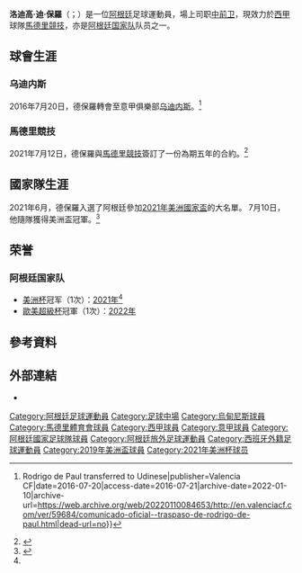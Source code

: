 {{blpsources|time=2015-05-18T00:57:46+00:00}}
{{Expand language}}
{{noteTA|G1=足球|G2=意甲|G3=西甲
|1=zh-cn:德保罗; zh-tw:德·保羅; zh-hk:迪·保羅;
|2=zh-cn:罗德里戈; zh-tw:羅德里戈; zh-hk:洛迪高;}}

{{Infobox football biography
| name        = 洛迪高·迪·保羅<br>''Rodrigo De Paul''
| image       = De_Paúl_(2).jpg
| fullname    = 罗德里戈·哈维尔·德保罗<br>''Rodrigo Javier De Paul''
| birth_date  = {{birth date and age|1994|5|24|df=y}}
| birth_place = {{ARG}}[[薩蘭迪|薩蘭迪]]
| height      = {{convert|1.78|m|abbr=on}}<ref>{{Cite web|url=http://www.tablesleague.com/teams/udinese1/rodrigo_de-paul/|title=Rodrigo De Paul career stats, height and weight, age|publisher=tablesleague.com|accessdate=2019-06-18|archive-date=2019-04-13|archive-url=https://web.archive.org/web/20190413031003/http://www.tablesleague.com/teams/udinese1/rodrigo_de-paul/|dead-url=no}}</ref><ref>{{Cite web|url=http://www.espnfc.com/player/174466/rodrigo-de-paul|title=Rodrigo De Paul Player Profile - ESPN FC|publisher=ESPN FC|accessdate=2019-06-18|archive-date=2019-07-10|archive-url=https://web.archive.org/web/20190710234727/http://www.espnfc.com/player/174466/rodrigo-de-paul|dead-url=no}}</ref>
| position    = [[中场|中前卫]]、[[前锋_(足球)|右边鋒]]、[[中场|進攻中場]]
| currentclub = [[马德里竞技俱乐部|馬德里競技]]
| clubnumber  = 5
| youthyears1 = 2002–2012
| youthclubs1 = [[竞赛俱乐部|競賽會]]
| years1      = 2012–2014
| clubs1      = [[竞赛俱乐部|競賽會]]
| caps1       = 54
| goals1      = 6
| years2      = 2014–2016
| clubs2      = [[巴伦西亚足球俱乐部|華倫西亞]]
| caps2       = 32
| goals2      = 1
| years3      = 2016
| clubs3      = → [[竞赛俱乐部|競賽會]]{{small|（外借）}}
| caps3       = 11
| goals3      = 0
| years4      = 2016–2021
| clubs4      = [[乌迪内斯足球俱乐部|乌迪内斯]]
| caps4       = 177
| goals4      = 33
| years5      = 2021–
| clubs5      = [[马德里竞技俱乐部|馬德里競技]]
| caps5       = 19
| goals5      = 0
| nationalyears1 = 2018–
| nationalteam1  = [[阿根廷國家足球隊|阿根廷]]
| nationalcaps1  = 36
| nationalgoals1 = 2
| pcupdate    = 2022年1月9日
| ntupdate    = 2021年11月17日
}}

'''洛迪高·迪·保羅'''（{{lang-es|Rodrigo De Paul}}；{{bd|1994年|5月24日}}）是一位[[阿根廷|阿根廷]]足球運動員，場上司职[[中场|中前卫]]，現效力於[[西班牙足球甲级联赛|西甲]]球隊[[马德里竞技俱乐部|馬德里競技]]，亦是[[阿根廷国家足球队|阿根廷国家队]]队员之一。

== 球會生涯 ==
=== 乌迪内斯 === 
2016年7月20日，德保羅轉會至意甲俱樂部[[乌迪内斯足球俱乐部|乌迪内斯]]。<ref>{{cite web|url=http://en.valenciacf.com/ver/59684/comunicado-oficial--traspaso-de-rodrigo-de-paul.html|title=VCF Official Statement {{!}} Rodrigo de Paul transferred to Udinese|publisher=Valencia CF|date=2016-07-20|access-date=2016-07-21|archive-date=2022-01-10|archive-url=https://web.archive.org/web/20220110084653/http://en.valenciacf.com/ver/59684/comunicado-oficial--traspaso-de-rodrigo-de-paul.html|dead-url=no}}</ref>

=== 馬德里競技 === 
2021年7月12日，德保羅與[[马德里竞技俱乐部|馬德里競技]]簽訂了一份為期五年的合約。<ref>{{Cite web|title=Club Atlético de Madrid - Welcome, Rodrigo de Paul!|url=https://en.atleticodemadrid.com/noticias/welcome-rodrigo-de-paul|access-date=2021-07-12|website=Club Atlético de Madrid|language=en|archive-date=2022-01-22|archive-url=https://web.archive.org/web/20220122210315/https://en.atleticodemadrid.com/noticias/welcome-rodrigo-de-paul|dead-url=no}}</ref>

== 國家隊生涯 ==
2021年6月，德保羅入選了阿根廷參加[[2021年美洲國家盃|2021年美洲國家盃]]的大名單。 7月10日，他隨隊獲得美洲盃冠軍。<ref name="冠軍">{{cite news|url=https://news.sina.com.tw/article/20210711/39166496.html|title=美洲杯-迪馬利亞絕殺梅西圓夢 阿根廷1-0巴西奪冠|work=新浪新聞|date=2021-07-11|accessdate=2022-01-10|archive-date=2021-07-12|archive-url=https://web.archive.org/web/20210712095318/https://news.sina.com.tw/article/20210711/39166496.html|dead-url=yes}}</ref>

==荣誉==
===阿根廷国家队===
*[[美洲盃足球賽|美洲杯]]冠军（1次）：[[2021年美洲國家盃|2021年]]<ref name="冠軍"/>
* [[南美洲－歐洲冠軍盃|歐美超級杯]]冠軍（1次）：[[2022年超級決賽|2022年]]

== 參考資料 ==
{{reflist}}

==外部連結==
*{{Soccerway}}

{{馬德里體育會球員名單}}
{{2019年美洲盃足球賽阿根廷參賽名單}}
{{2021年美洲盃足球賽阿根廷參賽名單}}

{{DEFAULTSORT: de Paul, Rodrigo}}
[[Category:阿根廷足球運動員|Category:阿根廷足球運動員]]
[[Category:足球中場|Category:足球中場]]
[[Category:烏甸尼斯球員|Category:烏甸尼斯球員]]
[[Category:馬德里體育會球員|Category:馬德里體育會球員]]
[[Category:西甲球員|Category:西甲球員]]
[[Category:意甲球員|Category:意甲球員]]
[[Category:阿根廷國家足球隊球員|Category:阿根廷國家足球隊球員]]
[[Category:阿根廷旅外足球運動員|Category:阿根廷旅外足球運動員]]
[[Category:西班牙外籍足球運動員|Category:西班牙外籍足球運動員]]
[[Category:2019年美洲盃球員|Category:2019年美洲盃球員]]
[[Category:2021年美洲杯球员|Category:2021年美洲杯球员]]